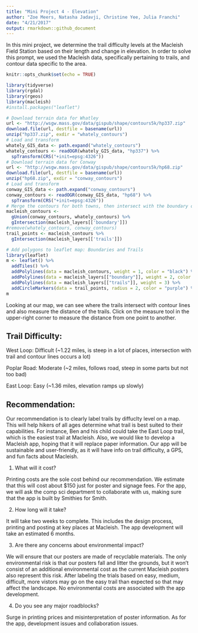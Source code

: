 ```yaml
---
title: "Mini Project 4 - Elevation"
author: "Zoe Meers, Natasha Jadavji, Christine Yee, Julia Franchi"
date: "4/21/2017"
output: rmarkdown::github_document
---
```

In this mini project, we determine the trail difficulty levels at the Macleish Field Station based on their length and change in elevation. In order to solve this prompt, we used the Macleish data, specifically pertaining to trails, and contour data specific to the area. 
```r
knitr::opts_chunk$set(echo = TRUE)
```
```r
library(tidyverse)
library(rgdal)
library(rgeos)
library(macleish)
#install.packages("leaflet")
```
```r
# Download terrain data for Whatley
url <- "http://wsgw.mass.gov/data/gispub/shape/contours5k/hp337.zip"
download.file(url, destfile = basename(url))
unzip("hp337.zip", exdir = "whately_contours")
# Load and transform
whately_GIS_data <- path.expand("whately_contours")
whately_contours <- readOGR(whately_GIS_data, "hp337") %>%
  spTransform(CRS("+init=epsg:4326"))
# Download terrain data for Conway
url <- "http://wsgw.mass.gov/data/gispub/shape/contours5k/hp68.zip"
download.file(url, destfile = basename(url))
unzip("hp68.zip", exdir = "conway_contours")
# Load and transform
conway_GIS_data <- path.expand("conway_contours")
conway_contours <- readOGR(conway_GIS_data, "hp68") %>%
  spTransform(CRS("+init=epsg:4326"))
# Merge the contours for both towns, then intersect with the boundary of Macleish
macleish_contours <-
  gUnion(conway_contours, whately_contours) %>%
  gIntersection(macleish_layers[['boundary']])
#remove(whately_contours, conway_contours)
trail_points <- macleish_contours %>%
  gIntersection(macleish_layers[['trails']])
```
```r
# Add polygons to leaflet map: Boundaries and Trails
library(leaflet)
m <- leaflet() %>%
  addTiles() %>%
  addPolylines(data = macleish_contours, weight = 1, color = "black") %>%
  addPolylines(data = macleish_layers[["boundary"]], weight = 2, color = "green") %>%
  addPolylines(data = macleish_layers[["trails"]], weight = 3) %>%
  addCircleMarkers(data = trail_points, radius = 2, color = "purple") %>% addMeasure(activeColor="pink")
m
```
Looking at our map, we can see where the trails intersect with contour lines and also measure the distance of the trails. Click on the measure tool in the upper-right corner to measure the distance from one point to another. 

## Trail Difficulty:


West Loop: Difficult (~1.22 miles, is steep in a lot of places, intersection with trail and contour lines occurs a lot)

Poplar Road: Moderate (~2 miles, follows road, steep in some parts but not too bad)

East Loop: Easy (~1.36 miles, elevation ramps up slowly)

## Recommendation:


Our recommendation is to clearly label trails by diffuclty level on a map. This will help hikers of all ages determine what trail is best suited to their capabilities. For instance, Ben and his child could take the East Loop trail, which is the easiest trail at Macleish. Also, we would like to develop a Macleish app, hoping that it will replace paper information. Our app will be sustainable and user-friendly, as it will have info on trail difficulty, a GPS, and fun facts about Macleish. 

1. What will it cost?

Printing costs are the sole cost behind our recommendation. We estimate that this will cost about $150 just for poster and signage fees. For the app, we will ask the comp sci department to collaborate with us, making sure that the app is built by Smithies for Smith. 

2. How long will it take?

It will take two weeks to complete. This includes the design process, printing and posting at key places at Macleish. The app development will take an estimated 6 months. 

3. Are there any concerns about environmental impact?

We will ensure that our posters are made of recyclable materials. The only environmental risk is that our posters fall and litter the grounds, but it won't consist of an additional environmental cost as the current Macleish posters also represent this risk. After labeling the trials based on easy, medium, difficult, more vistors may go on the easy trail than expected so that may affect the landscape. No environmental costs are associated with the app development.

4. Do you see any major roadblocks? 

Surge in printing prices and misinterpretation of poster information. As for the app, development issues and collaboration issues. 